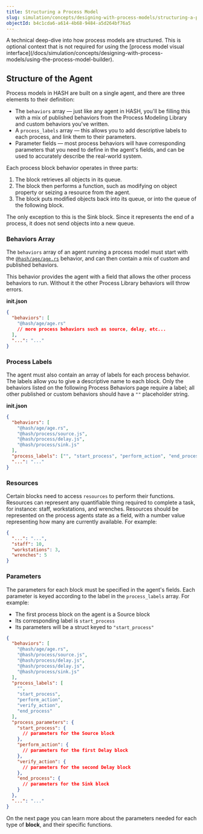 ```yaml
---
title: Structuring a Process Model
slug: simulation/concepts/designing-with-process-models/structuring-a-process-model
objectId: b4c1cda6-a614-4b68-9484-a5d264bf76a5
---
```


<Hint style="info">
  A technical deep-dive into how process models are structured. This is optional
  context that is not required for using the [process model visual
  interface](/docs/simulation/concepts/designing-with-process-models/using-the-process-model-builder).
</Hint>

## Structure of the Agent

Process models in HASH are built on a single agent, and there are three elements to their definition:

- The `behaviors` array — just like any agent in HASH, you'll be filling this with a mix of published behaviors from the Process Modeling Library and custom behaviors you've written.
- A `process_labels` array — this allows you to add descriptive labels to each process, and link them to their parameters.
- Parameter fields — most process behaviors will have corresponding parameters that you need to define in the agent's fields, and can be used to accurately describe the real-world system.

Each process block behavior operates in three parts:

1. The block retrieves all objects in its queue.
1. The block then performs a function, such as modifying on object property or seizing a resource from the agent.
1. The block puts modified objects back into its queue, or into the queue of the following block.

<Hint style="warning">
  The only exception to this is the Sink block. Since it represents the end of a
  process, it does not send objects into a new queue.
</Hint>

### Behaviors Array

The `behaviors` array of an agent running a process model must start with the [`@hash/age/age.rs`](/@hash/age) behavior, and can then contain a mix of custom and published behaviors.

<Hint style="warning">
  This behavior provides the agent with a field that allows the other process
  behaviors to run. Without it the other Process Library behaviors will throw
  errors.
</Hint>

**init.json**

```json
{
  "behaviors": [
    "@hash/age/age.rs"
    // more process behaviors such as source, delay, etc...
  ],
  "...": "..."
}
```

### Process Labels

The agent must also contain an array of labels for each process behavior. The labels allow you to give a descriptive name to each block. Only the behaviors listed on the following Process Behaviors page require a label; all other published or custom behaviors should have a `""` placeholder string.

**init.json**

```json
{
  "behaviors": [
    "@hash/age/age.rs",
    "@hash/process/source.js",
    "@hash/process/delay.js",
    "@hash/process/sink.js"
  ],
  "process_labels": ["", "start_process", "perform_action", "end_process"],
  "...": "..."
}
```

### Resources

Certain blocks need to access `resources` to perform their functions. Resources can represent any quantifiable thing required to complete a task, for instance: staff, workstations, and wrenches. Resources should be represented on the process agents state as a field, with a number value representing how many are currently available. For example:

```json
{
  "...": "...",
  "staff": 10,
  "workstations": 3,
  "wrenches": 5
}
```

### Parameters

The parameters for each block must be specified in the agent's fields. Each parameter is keyed according to the label in the `process_labels` array. For example:

- The first process block on the agent is a Source block
- Its corresponding label is `start_process`
- Its parameters will be a struct keyed to `"start_process"`

```json
{
  "behaviors": [
    "@hash/age/age.rs",
    "@hash/process/source.js",
    "@hash/process/delay.js",
    "@hash/process/delay.js",
    "@hash/process/sink.js"
  ],
  "process_labels": [
    "",
    "start_process",
    "perform_action",
    "verify_action",
    "end_process"
  ],
  "process_parameters": {
    "start_process": {
      // parameters for the Source block
    },
    "perform_action": {
      // parameters for the first Delay block
    },
    "verify_action": {
      // parameters for the second Delay block
    },
    "end_process": {
      // parameters for the Sink block
    }
  },
  "...": "..."
}
```

On the next page you can learn more about the parameters needed for each type of **block**, and their specific functions.

